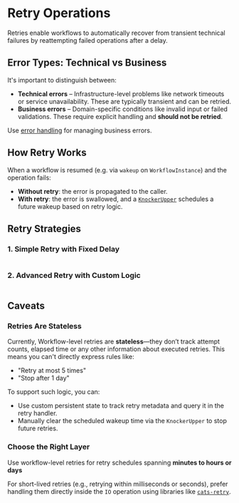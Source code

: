 # Retry Operations

Retries enable workflows
to automatically recover from transient technical failures by reattempting failed operations after a delay.

## Error Types: Technical vs Business

It's important to distinguish between:

- **Technical errors** – Infrastructure-level problems like network timeouts or service unavailability. These are typically transient and can be retried.
- **Business errors** – Domain-specific conditions like invalid input or failed validations. These require explicit handling and **should not be retried**.

Use [error handling](/docs/operations/handle-errors) for managing business errors.

## How Retry Works

When a workflow is resumed (e.g. via `wakeup` on `WorkflowInstance`) and the operation fails:

- **Without retry**: the error is propagated to the caller.
- **With retry**: the error is swallowed, and a [`KnockerUpper`](/docs/runtimes/knocker-uppers/) schedules a future wakeup based on retry logic.

## Retry Strategies

### 1. Simple Retry with Fixed Delay

```scala file=./main/scala/workflows4s/example/docs/RetryExample.scala start=start_doc_simple end=end_doc_simple
```

### 2. Advanced Retry with Custom Logic

```scala file=./main/scala/workflows4s/example/docs/RetryExample.scala start=start_doc_full end=end_doc_full
```

## Caveats

### Retries Are Stateless

Currently, Workflow-level retries are **stateless**—they don’t track attempt counts,
elapsed time or any other information about executed retries.
This means you can't directly express rules like:

- "Retry at most 5 times"
- "Stop after 1 day"

To support such logic, you can:
- Use custom persistent state to track retry metadata and query it in the retry handler.
- Manually clear the scheduled wakeup time via the `KnockerUpper` to stop future retries.

### Choose the Right Layer

Use workflow-level retries for retry schedules spanning **minutes to hours or days**

For short-lived retries (e.g., retrying within milliseconds or seconds), prefer handling them directly inside the `IO` operation using libraries like [`cats-retry`](https://github.com/cats-effect/cats-retry).